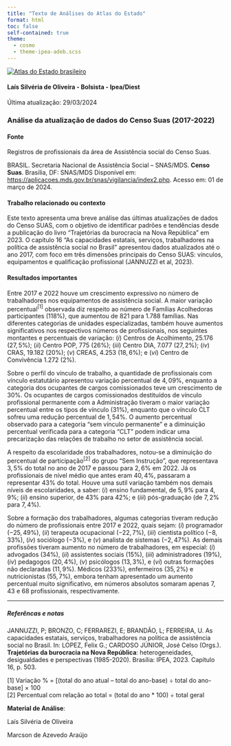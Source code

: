 ```yaml
---
title: "Texto de Análises do Atlas do Estado"
format: html
toc: false
self-contained: true
theme:
  - cosmo
  - theme-ipea-adeb.scss
---
```


[![](logo_atlas.jpeg "Atlas do Estado brasileiro"){ fig-alt="Logo Atlas" fig-align="left"}](https://www.ipea.gov.br/atlasestado/)

#### Laís Silvéria de Oliveira - Bolsista - Ipea/Diest

Última atualização: 29/03/2024

### Análise da atualização de dados do Censo Suas (2017-2022)

#### Fonte

Registros de profissionais da área de Assistência social do Censo Suas.


BRASIL. Secretaria Nacional de Assistência Social – SNAS/MDS. **Censo Suas**. Brasília, DF: SNAS/MDS Disponível em: <https://aplicacoes.mds.gov.br/snas/vigilancia/index2.php>. Acesso em: 01 de março de 2024.

#### Trabalho relacionado ou contexto

Este texto apresenta uma breve análise das últimas atualizações de dados do Censo SUAS, com o objetivo de identificar padrões e tendências desde a publicação do livro "Trajetórias da burocracia na Nova República" em $2023$. O capítulo $16$ "As capacidades estatais, serviços, trabalhadores na política de assistência social no Brasil" apresentou dados atualizados até o ano $2017$, com foco em três dimensões principais do Censo SUAS: vínculos, equipamentos e qualificação profissional (JANNUZZI et al, $2023$).


#### Resultados importantes

Entre $2017$ e $2022$ houve um crescimento expressivo no número de trabalhadores nos equipamentos de assistência social. A maior variação percentual$^{[1]}$ observada diz respeito ao número de Famílias Acolhedoras participantes ($118\%$), que aumentou de $821$ para $1.788$ famílias. Nas diferentes categorias de unidades especializadas, também houve aumentos significativos nos respectivos números de profissionais, nos seguintes montantes e percentuais de variação: $(i)$ Centros de Acolhimento, $25.176$ ($27,5\%$); $(ii)$ Centro POP, $775$ ($26\%$); $(iii)$ Centro DIA, $7.077$ ($27,2\%$); $(iv)$ CRAS, $19.182$ ($20\%$); $(v)$ CREAS, $4.253$ ($18,6\%$); e $(vi)$ Centro de Convivência $1.272$ ($2\%$).

Sobre o perfil do vínculo de trabalho, a quantidade de profissionais com vínculo estatutário apresentou variação percentual de $4,09\%$, enquanto a categoria dos ocupantes de cargos comissionados teve um crescimento de $30\%$. Os ocupantes de cargos comissionados destituídos de vínculo profissional permanente com a Administração tiveram o maior variação percentual entre os tipos de vínculo ($31\%$), enquanto que o vínculo CLT sofreu uma redução percentual de $1,54\%$. O aumento percentual observado para a categoria "sem vínculo permanente" e a diminuição percentual verificada para a categoria "CLT" podem indicar uma precarização das relações de trabalho no setor de assistência social.

A respeito da escolaridade dos trabalhadores, notou-se a diminuição do percentual de participação$^{[2]}$ do grupo "Sem Instrução", que representava $3,5\%$ do total no ano de 2017  e passou para $2,6\%$ em 2022. Já os profissionais de nível médio que antes eram $40,4\%$, passaram a representar $43\%$ do total. Houve uma sutil variação também nos demais níveis de escolaridades, a saber: $(i)$ ensino fundamental, de $5,9\%$ para $4,9\%$; $(ii)$ ensino superior, de $43\%$ para $42\%$; e $(iii)$ pós-graduação (de $7,2\%$ para $7,4\%$).

Sobre a formação dos trabalhadores, algumas categorias tiveram redução do número de profissionais entre $2017$ e $2022$, quais sejam: $(i)$ programador ($-25,49\%$), $(ii)$ terapeuta ocupacional ($-22,7\%$), $(iii)$ cientista político ($-8,33\%$), $(iv)$ sociólogo ($-3\%$), e $(v)$ analista de sistemas ($-2,47\%$). As demais profissões tiveram aumento no número de trabalhadores, em especial: $(i)$ advogados ($34\%$), $(ii)$ assistentes sociais ($15\%$), $(iii)$ administradores ($19\%$), $(iv)$ pedagogos ($20,4\%$), $(v)$ psicólogos ($13,3\%$), e $(vi)$ outras formações não declaradas ($11,9\%$). Médicos ($233\%$), enfermeiros ($35,2\%$) e nutricionistas ($55,7\%$), embora tenham apresentado um aumento percentual muito significativo, em números absolutos somaram apenas $7$, $43$ e $68$ profissionais, respectivamente.


---

##### Referêncas e notas

JANNUZZI, P; BRONZO, C; FERRAREZI, E; BRANDÃO, L; FERREIRA, U. As capacidades estatais, serviços, trabalhadores na política de assistência social no Brasil. In: LOPEZ, Felix G.; CARDOSO JÚNIOR, José Celso (Orgs.). **Trajetórias da burocracia na Nova República**: heterogeneidades, desigualdades e perspectivas (1985-2020). Brasília: IPEA, 2023.  Capítulo 16, p. 503.

[1] Variação % = [(total do ano atual – total do ano-base) ÷ total do ano-base] × 100                                                                                
[2] Percentual com relação ao total = (total do ano * 100) ÷ total geral


**Material de Análise**:

Laís Silvéria de Oliveira

Marcson de Azevedo Araújo




